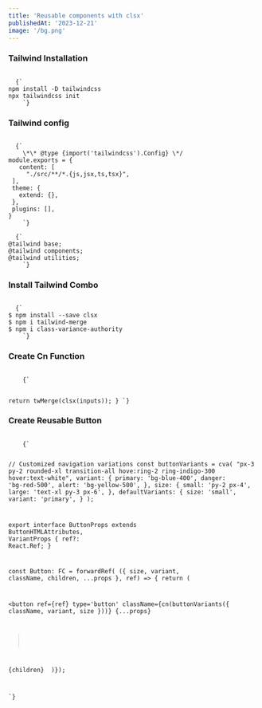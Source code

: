 ```yaml
---
title: 'Reusable components with clsx'
publishedAt: '2023-12-21'
image: '/bg.png'
---
```


### Tailwind **Installation**

<Code filename='terminal'>
  {`
npm install -D tailwindcss
npx tailwindcss init
    `}
</Code>

### Tailwind config

<Code filename='tailwind.config.ts'>
  {`
    \*\* @type {import('tailwindcss').Config} \*/
module.exports = {
   content: [
     "./src/**/*.{js,jsx,ts,tsx}",
 ],
 theme: {
   extend: {},
 },
 plugins: [],
}
    `}
</Code>

<Code filename='global.css'>
  {`
@tailwind base;
@tailwind components;
@tailwind utilities;
    `}
</Code>

### Install Tailwind Combo

<Code filename='terminal'>
  {`
$ npm install --save clsx
$ npm i tailwind-merge
$ npm i class-variance-authority
    `}
</Code>

### Create Cn Function

<Code filename="lib.ts">
    {`

  return twMerge(clsx(inputs));
}
    `}
</Code>

### Create Reusable Button

<Code filename="button.tsx">
    {`

// Customized navigation variations
const buttonVariants = cva(
"px-3 py-2 rounded-xl transition-all hove:ring-2 ring-indigo-300 hover:text-white",
variant: {
primary: 'bg-blue-400',
danger: 'bg-red-500',
alert: 'bg-yellow-500',
},
size: {
small: 'py-2 px-4',
large: 'text-xl py-3 px-6',
},
defaultVariants: {
size: 'small',
variant: 'primary',
}
);

export interface ButtonProps
  extends ButtonHTMLAttributes<HTMLButtonElement>,
    VariantProps<typeof buttonVariants> {
  ref?: React.Ref<HTMLButtonElement>;
}

const Button: FC<ButtonProps> = forwardRef(
({ size, variant, className, children, ...props }, ref) => {
return (

<button
  ref={ref}
  type='button'
  className={cn(buttonVariants({ className, variant, size }))}
  {...props}
>
  {children}
</button>
)});

`}
</Code>
